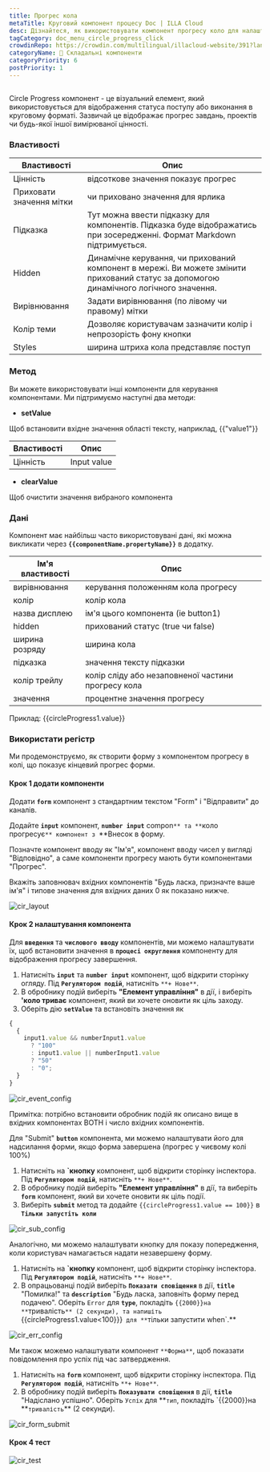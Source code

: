 ```yaml
---
title: Прогрес кола
metaTitle: Круговий компонент процесу Doc | ILLA Cloud
desc: Дізнайтеся, як використовувати компонент прогресу коло для налаштування та прикрашення додатку в хмарці ILLA.
tagCategory: doc_menu_circle_progress_click
crowdinRepo: https://crowdin.com/multilingual/illacloud-website/391?languages=uk&filter=basic&value=0
categoryName: 🧬 Складальні компоненти
categoryPriority: 6
postPriority: 1
---
```


## <h2 hidden>Що таке кола прогрес?</h2>

Circle Progress компонент - це візуальний елемент, який використовується для відображення статуса поступу або виконання в круговому форматі. Зазвичай це відображає прогрес завдань, проектів чи будь-якої іншої вимірюваної цінності.

### Властивості

| Властивості              | Опис                                                                                                                                    |
| ------------------------ | --------------------------------------------------------------------------------------------------------------------------------------- |
| Цінність                 | відсоткове значення показує прогрес                                                                                                     |
| Приховати значення мітки | чи приховано значення для ярлика                                                                                                        |
| Підказка                 | Тут можна ввести підказку для компонентів. Підказка буде відображатись при зосередженні. Формат Markdown підтримується.                 |
| Hidden                   | Динамічне керування, чи прихований компонент в мережі. Ви можете змінити прихований статус за допомогою динамічного логічного значення. |
| Вирівнювання             | Задати вирівнювання (по лівому чи правому) мітки                                                                                        |
| Колір теми               | Дозволяє користувачам зазначити колір і непрозорість фону кнопки                                                                        |
| Styles                   | ширина штриха кола представляє поступ                                                                                                   |

### Метод

Ви можете використовувати інші компоненти для керування компонентами. Ми підтримуємо наступні два методи:

-   **setValue**

Щоб встановити вхідне значення області тексту, наприклад, {{"value1"}}

| Властивості   | Опис        |
| ------------- | ----------- |
| Цінність      | Input value |

-   **clearValue**

Щоб очистити значення вибраного компонента

### Дані

Компонент має найбільш часто використовувані дані, які можна викликати через **`{{componentName.propertyName}}`** в додатку.

| Ім'я властивості | Опис                                                                  |
| ---------------- | --------------------------------------------------------------------- |
| вирівнювання     | керування положенням кола прогресу                                    |
| колір            | колір кола                                                            |
| назва дисплею    | ім'я цього компонента (ie button1)                                    |
| hidden           | прихований статус (true чи false)                                     |
| ширина розряду   | ширина кола                                                           |
| підказка         | значення тексту підказки                                              |
| колір трейлу     | колір сліду або незаповненої частини прогресу кола                    |
| значення         | процентне значення прогресу                                           |

Приклад: {{circleProgress1.value}}

### Використати регістр

Ми продемонструємо, як створити форму з компонентом прогресу в колі, що показує кінцевий прогрес форми.

#### Крок 1 додати компоненти

Додати **`form`** компонент з стандартним текстом "Form" і "Відправити" до каналів.

Додайте **`input`** компонент, **`number input`** compon`** та **`коло прогресує`** компонент з `\*\*Внесок в форму.

Позначте компонент вводу як "Ім'я", компонент вводу чисел у вигляді "Відповідно", а саме компоненти прогресу мають бути компонентами "Прогрес".

Вкажіть заповнювач вхідних компонентів "Будь ласка, призначте ваше ім'я" і типове значення для вхідних даних 0 як показано нижче.

![cir_layout](https://cdn.illacloud.com/official-website/img/official-site/components/cir_layout.jpg)

#### Крок 2 налаштування компонента

Для **`введення`** та **`числового вводу`** компонентів, ми можемо налаштувати їх, щоб встановити значення в **`процесі округлення`** компоненту для відображення прогресу завершення.

1.  Натисніть **`input`** та **`number input`** компонент, щоб відкрити сторінку огляду. Під **`Регулятором подій`**, натисніть `**+ Нове**`.
2.  В обробнику подій виберіть **"Елемент управління"** в дії, і виберіть **'коло триває** компонент, який ви хочете оновити як ціль заходу.
3.  Оберіть дію **`setValue`** та встановіть значення як

```jsx
{
  {
    input1.value && numberInput1.value
      ? "100"
      : input1.value || numberInput1.value
      ? "50"
      : "0";
  }
}
```

![cir_event_config](https://cdn.illacloud.com/official-website/img/official-site/components/cir_event_config.jpg)

Примітка: потрібно встановити обробник подій як описано вище в вхідних компонентах BOTH і число вхідних компонентів.

Для "Submit" **`button`** компонента, ми можемо налаштувати його для надсилання форми, якщо форма завершена (прогрес у чиєвому колі 100%)

1.  Натисніть на **\`кнопку** компонент, щоб відкрити сторінку інспектора. Під **`Регулятором подій`**, натисніть `**+ Нове**`.
2.  В обробнику подій виберіть **"Елемент управління"** в дії, та виберіть **`form`** компонент, який ви хочете оновити як ціль події.
3.  Виберіть **`submit`** метод та додайте `{{circleProgress1.value == 100}}` в **`Тільки запустіть коли `**

![cir_sub_config](https://cdn.illacloud.com/official-website/img/official-site/components/cir_sub_config.jpg)

Аналогічно, ми можемо налаштувати кнопку для показу попередження, коли користувач намагається надати незавершену форму.

1.  Натисніть на **\`кнопку** компонент, щоб відкрити сторінку інспектора. Під **`Регулятором подій`**, натисніть `**+ Нове**`.
2.  В опрацьованці подій виберіть **`Показати сповіщення`** в дії, **`title`** "Помилка!" та **`description`** "Будь ласка, заповніть форму перед подачею". Оберіть `Error` для **`type`**, покладіть `{{2000}}на **`тривалість`** (2 секунди), та напишіть `{{circleProgress1.value\<100}}}` для **`тільки запустити when\`.\*\*

![cir_err_config](https://cdn.illacloud.com/official-website/img/official-site/components/cir_err_config.jpg)

Ми також можемо налаштувати компонент `**Форма**`, щоб показати повідомлення про успіх під час затвердження.

1.  Натисніть на **`form`** компонент, щоб відкрити сторінку інспектора. Під **`Регулятором подій`**, натисніть `**+ Нове**`.
2.  В обробнику подій виберіть **`Показувати сповіщення`** в дії, **`title`** "Надіслано успішно". Оберіть `Успіх` для **`тип`, покладіть \`{{2000}}на **`тривалість`\*\* (2 секунди).

![cir_form_submit](https://cdn.illacloud.com/official-website/img/official-site/components/cir_form_submiy.jpg)

#### Крок 4 тест

![cir_test](https://cdn.illacloud.com/official-website/img/official-site/components/cir_test.gif)
